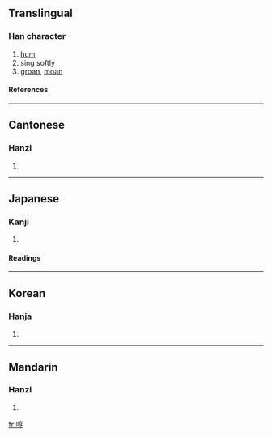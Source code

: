 ==Translingual==
===Han character===
{{Han char|rn=30|rad=口|as=07|sn=10|four=6002<sub>7</sub>|canj=口卜口弓 (RYRN)}}
# [[hum]]
# sing softly
# [[groan]], [[moan]]
====References====
{{Han ref|kx=0191.140|dkj=03679|dj=0410.260|hdz=10632.140|uh=54FC|ud=21756|bh=ADF3|bd=44531}}
----
==Cantonese==
===Hanzi===
{{yue-hanzi|jyut=|y=hang1}}
# {{defn|Cantonese}}
----
==Japanese==
===Kanji===
{{ja-kanji|grade=|rs=口07}}
# {{defn|Japanese}} 
====Readings====
{{ja-readings|on=[[こう]] (kō), [[きょう]] (kyō)|kun=[[おびえる]] (obieru)}}
----
==Korean==
===Hanja===
{{ko-hanja|hangeul=형|rv=hyeong|mr=hyŏng}}
# {{defn|Korean}}
----
==Mandarin==
===Hanzi===
{{cmn-hanzi|pin=[[hēng]] (heng1)|wg=heng<sup>1</sup>}}
# {{defn|Mandarin}}

[[fr:哼]]